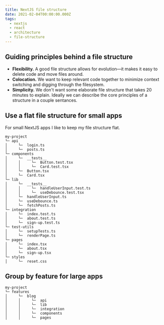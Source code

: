 ```yaml
---
title: NextJS file structure
date: 2021-02-04T00:00:00.000Z
tags:
  - nextjs
  - react
  - architecture
  - file-structure
---
```


## Guiding principles behind a file structure

- **Flexibility.** A good file structure allows for evolution—it makes it easy to delete code and move files around.
- **Colocation.** We want to keep relevant code together to minimize context switching and digging through the filesystem.
- **Simplicity.** We don't want some elaborate file structure that takes 20 minutes to explain. Ideally we can describe the core principles of a structure in a couple sentances.

## Use a flat file structure for small apps

For small NextJS apps I like to keep my file structure flat.

```
my-project
└─ api
│     └─  login.ts
│     └─  posts.ts
└─ components
│     └─  __tests__
│     │     └─  Button.test.tsx
│     │     └─  Card.test.tsx
│     └─  Button.tsx
│     └─  Card.tsx
└─ lib
│     └─  __tests__
│     │     └─  handleUserInput.test.ts
│     │     └─  useDebounce.test.tsx
│     └─  handleUserInput.ts
│     └─  useDebounce.ts
│     └─  fetchPosts.ts
└─ integration
│     └─  index.test.ts
│     └─  about.test.ts
│     └─  sign-up.test.ts
└─ test-utils
│     └─  setupTests.ts
│     └─  renderPage.ts
└─ pages
│     └─  index.tsx
│     └─  about.tsx
│     └─  sign-up.tsx
└─ styles
│     └─  reset.css

```

## Group by feature for large apps

```
my-project
└─ features
│     └─  blog
│     │     └─  api
│     │     └─  lib
│     │     └─  integration
│     │     └─  components
│     │     └─  pages
```
